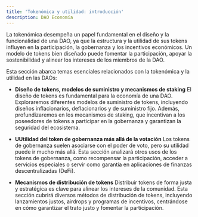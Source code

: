 ```yaml
---
title: 'Tokenómica y utilidad: introducción'
description: DAO Economía
---
```


La tokenómica desempeña un papel fundamental en el diseño y la funcionalidad de una DAO, ya que la estructura y la utilidad de sus tokens influyen en la participación, la gobernanza y los incentivos económicos. Un modelo de tokens bien diseñado puede fomentar la participación, apoyar la sostenibilidad y alinear los intereses de los miembros de la DAO.

Esta sección abarca temas esenciales relacionados con la tokenómica y la utilidad en las DAOs:

- **Diseño de tokens, modelos de suministro y mecanismos de staking**
    El diseño de tokens es fundamental para la economía de una DAO. Exploraremos diferentes modelos de suministro de tokens, incluyendo diseños inflacionarios, deflacionarios y de suministro fijo. Además, profundizaremos en los mecanismos de staking, que incentivan a los poseedores de tokens a participar en la gobernanza y garantizan la seguridad del ecosistema.

- **UUtilidad del token de gobernanza más allá de la votación**
    Los tokens de gobernanza suelen asociarse con el poder de voto, pero su utilidad puede ir mucho más allá. Esta sección analizará otros usos de los tokens de gobernanza, como recompensar la participación, acceder a servicios especiales o servir como garantía en aplicaciones de finanzas descentralizadas (DeFi).

- **Mecanismos de distribución de tokens**
    Distribuir tokens de forma justa y estratégica es clave para alinear los intereses de la comunidad. Esta sección cubrirá diversos métodos de distribución de tokens, incluyendo lanzamientos justos, airdrops y programas de incentivos, centrándose en cómo garantizar el trato justo y fomentar la participación.
